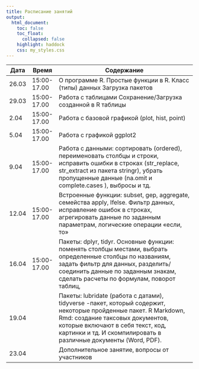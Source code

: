 ```yaml
---
title: Расписание занятий
output:
  html_document:
    toc: false
    toc_float:
      collapsed: false
    highlight: haddock
    css: my_styles.css
---
```


| **Дата** | **Время**   | **Содержание**                                                                                                                                                                                                                                                |
|----------|-------------|---------------------------------------------------------------------------------------------------------------------------------------------------------------------------------------------------------------------------------------------------------------|
| 26.03    | 15:00-17.00 | О программе R.  Простые функции в R. Класс (типы) данных  Загрузка пакетов                                                                                                                                                                                    |
| 29.03    | 15:00-17.00 | Работа с таблицами Сохранение/Загрузка созданной в R таблицы                                                                                                                                                                                                  |
| 2.04     | 15:00-17.00 | Работа с базовой графикой (plot, hist, point)                                                                                                                                                                                                                 |
| 5.04     | 15:00-17.00 | Работа с графикой ggplot2                                                                                                                                                                                                                                     |
| 9.04     | 15:00-17.00 | Работа с данными: сортировать (ordered), переименовать столбцы и строки, исправить ошибки в строках (str_replace, str_extract из пакета stringr), убрать пропущенные данные (na.omit и complete.cases ), выбросы и тд.                                        |
| 12.04    | 15:00-17.00 | Встроенные функции: subset, gep,  aggregate, семейства apply, Ifelse. Фильтр данных, исправление ошибок в строках, агрегировать данные по заданным параметрам, логические операции «если, то»                                                                 |
| 16.04    | 15:00-17.00 | Пакеты: dplyr, tidyr. Основные функции: поменять столбцы местами, выбрать определенные столбцы по названиям, задать фильтр для данных, разделить/соединить данные по заданным знакам, сделать расчеты по формулам, поворот таблиц,                            |
| 19.04    |             | Пакеты: lubridate (работа с датами), tidyverse -пакет, который содержит, некоторые пройденные пакет.  R Markdown, Rmd: создание таксовых документов, которые включают в себя текст, код, картинки и тд. И скомпилировать в различные документы (Word, PDF).   |
| 23.04    |             | Дополнительное занятие, вопросы от участников                                                                                                                                                                                                                 |